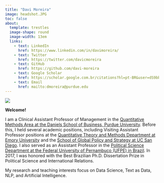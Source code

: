 ```yaml
---
title: "Davi Moreira"
image: headshot.JPG
toc: false
about: 
  template: trestles
  image-shape: round
  image-width: 13em
  links:
    - text: LinkedIn
      href: https://www.linkedin.com/in/davimoreira/
    - text: Twitter
      href: https://twitter.com/davicmoreira
    - text: GitHub
      href: https://github.com/davi-moreira
    - text: Google Scholar
      href: https://scholar.google.com.br/citations?hl=pt-BR&user=dS9bbdMAAAAJ
    - text: Email
      href: mailto:dmoreira@purdue.edu
---
```


<!--- https://ucsb-meds.github.io/creating-quarto-websites/#publish-your-site-with-github-pages --->

![](casa_condeuba.jpeg){fig-align="center"}

**Welcome!**

I am a Clinical Assistant Professor of Management in the [Quantitative Methods Area at the Daniels School of Business, Purdue University](https://business.purdue.edu/academics/quantitative-methods/). Before this, I held several academic positions, including Visiting Assistant Professor positions at the [Quantitative Theory and Methods Department at Emory University](https://quantitative.emory.edu/index.html) and the [School of Global Policy and Strategy at UC San Diego](https://gps.ucsd.edu/). I also served as an Assistant Professor in the [Political Science Department at the Federal University of Pernambuco (UFPE) in Brazil](https://www.ufpe.br/dcp). In 2017, I was honored with the Best Brazilian Ph.D. Dissertation Prize in Political Science and International Relations.

My research and teaching interests focus on Data Science, Text as Data, NLP, and Artificial Intelligence.


